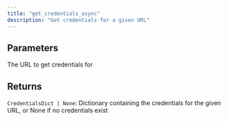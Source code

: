 ```yaml
---
title: "get_credentials_async"
description: "Get credentials for a given URL"
---
```






## Parameters

<ParamField path="url" type="str">
  The URL to get credentials for
</ParamField>

## Returns

`CredentialsDict | None`:     Dictionary containing the credentials for the given URL, or None if no credentials exist
